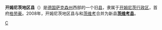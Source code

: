 {{noteTA|G1=德国地名|G2=Landkreis|G3=单位}}
{{德国县级行政单位
| 县徽图 = Image:Wappen Landkreis Chemnitzer Land.png
| 在德国内的位置图 = Image:Lage des Landkreises Chemnitzer Land in Deutschland.png
| 所属联邦州 = 萨克森州
| 所属行政区 = 开姆尼茨行政区
| 首府 = 格劳豪
| 面积 = 335.49
| 人口 = 133,014
| 统计时间 = 2006年12月31日
| 人口密度 = 396
| 汽车牌号 = GC
| 下设城镇 = 7个市、8个镇
| 政府地址 = Gerhart-Hauptmann-Weg 2<br />08371 Glauchau
| 政府网站 = www.lra-cl.de
| 在州内的位置图 = Image:Saxony gc.png
|}}

'''开姆尼茨地区县'''（{{lang-de|Landkreis Chemnitzer Land}}）是[[德国|德国]][[萨克森州|萨克森州]]西部的一个旧[[县_(德国)|县]]，隶属于[[开姆尼茨行政区|开姆尼茨行政区]]，首府[[格劳豪|格劳豪]]。2008年，开姆尼茨地区县与{{link-de|茨维考地区县|Landkreis Zwickauer Land}}和[[茨维考|茨维考]]合并为新县'''[[茨维考县|茨维考县]]'''。

{{萨克森州行政区划}}

{{Authority control}}
[[Category:萨克森州|C]]
